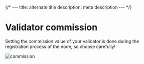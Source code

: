 {/* ---
title: alternate title
description: meta description
--- */}

# Validator commission

Setting the commission value of your validator is done during the registration process of the node, so choose carefully!

![commission](https://github.com/BuildOnBeam/beam-docs/blob/chore/nodes-documentation/pages/nodes/manage_node/commission.png)
